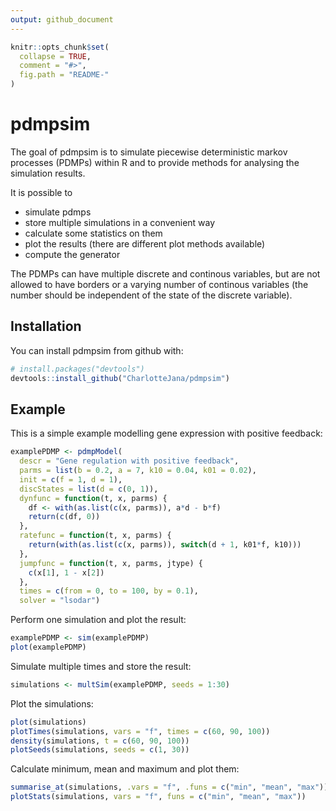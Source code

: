 ```yaml
---
output: github_document
---
```


<!-- README.md is generated from README.Rmd. Please edit that file -->

```r
knitr::opts_chunk$set(
  collapse = TRUE,
  comment = "#>",
  fig.path = "README-"
)
```

# pdmpsim

The goal of pdmpsim is to simulate piecewise deterministic 
markov processes (PDMPs) within R and to provide methods
for analysing the simulation results.  

It is possible to

* simulate pdmps
* store multiple simulations in a convenient way
* calculate some statistics on them
* plot the results (there are different plot methods available)
* compute the generator


The PDMPs can have multiple discrete and continous variables, 
but are not allowed to have borders or a varying number of continous 
variables (the number should be independent of the state of the 
discrete variable).

## Installation

You can install pdmpsim from github with:

```r
# install.packages("devtools")
devtools::install_github("CharlotteJana/pdmpsim")
```

## Example

This is a simple example modelling gene expression with positive feedback:

```r
examplePDMP <- pdmpModel(
  descr = "Gene regulation with positive feedback",
  parms = list(b = 0.2, a = 7, k10 = 0.04, k01 = 0.02),
  init = c(f = 1, d = 1),
  discStates = list(d = c(0, 1)),
  dynfunc = function(t, x, parms) {
    df <- with(as.list(c(x, parms)), a*d - b*f)
    return(c(df, 0))
  },
  ratefunc = function(t, x, parms) {
    return(with(as.list(c(x, parms)), switch(d + 1, k01*f, k10)))
  },
  jumpfunc = function(t, x, parms, jtype) {
    c(x[1], 1 - x[2])
  },
  times = c(from = 0, to = 100, by = 0.1),
  solver = "lsodar")
```

Perform one simulation and plot the result:
```r
examplePDMP <- sim(examplePDMP)
plot(examplePDMP)
```
Simulate multiple times and store the result:
```r
simulations <- multSim(examplePDMP, seeds = 1:30)
```

Plot the simulations:
```r
plot(simulations)
plotTimes(simulations, vars = "f", times = c(60, 90, 100))
density(simulations, t = c(60, 90, 100))
plotSeeds(simulations, seeds = c(1, 30))
```

Calculate minimum, mean and maximum and plot them:
```r
summarise_at(simulations, .vars = "f", .funs = c("min", "mean", "max"))
plotStats(simulations, vars = "f", funs = c("min", "mean", "max"))
```